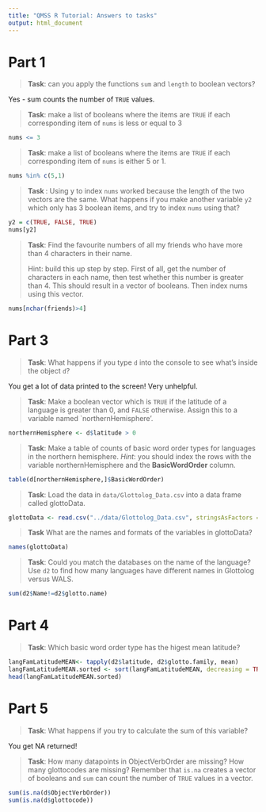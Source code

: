 ```yaml
---
title: "QMSS R Tutorial: Answers to tasks"
output: html_document
---
```



# Part 1

> **Task**: can you apply the functions `sum` and `length` to boolean vectors?

Yes - sum counts the number of `TRUE` values.


> **Task**: make a list of booleans where the items are `TRUE` if each corresponding item of `nums` is less or equal to 3

```r
nums <= 3
```

> **Task**: make a list of booleans where the items are `TRUE` if each corresponding item of `nums` is either 5 or 1.

```r
nums %in% c(5,1)
```

> **Task **: Using y to index `nums` worked because the length of the two vectors are the same.  What happens if you make another variable `y2` which only has 3 boolean items, and try to index `nums` using that?

```r
y2 = c(TRUE, FALSE, TRUE)
nums[y2]
```


> **Task**:  Find the favourite numbers of all my friends who have more than 4 characters in their name.
> 
> Hint: build this up step by step.  First of all, get the number of characters in each name, then test whether this number is greater than 4.  This should result in a vector of booleans.  Then index nums using this vector.

```r
nums[nchar(friends)>4]
```


# Part 3

> **Task**: What happens if you type `d` into the console to see what's inside the object `d`?

You get a lot of data printed to the screen!  Very unhelpful.


> **Task**: Make a boolean vector which is `TRUE` if the latitude of a language is greater than 0, and `FALSE` otherwise.  Assign this to a variable named `northernHemisphere'.

```r
northernHemisphere <- d$latitude > 0
```


> **Task**: Make a table of counts of basic word order types for languages in the northern hemisphere.  *Hint*: you should index the rows with the variable northernHemisphere and the **BasicWordOrder** column.

```r
table(d[northernHemisphere,]$BasicWordOrder)
```


> **Task**: Load the data in `data/Glottolog_Data.csv` into a data frame called glottoData.

```r
glottoData <- read.csv("../data/Glottolog_Data.csv", stringsAsFactors = F)
```

> **Task** What are the names and formats of the variables in glottoData?

```r
names(glottoData)
```

> **Task**:  Could you match the databases on the name of the language?  Use `d2` to find how many languages have different names in Glottolog versus WALS.

```r
sum(d2$Name!=d2$glotto.name)
```


# Part 4

> **Task**:  Which basic word order type has the higest mean latitude?


```r
langFamLatitudeMEAN<- tapply(d2$latitude, d2$glotto.family, mean)
langFamLatitudeMEAN.sorted <- sort(langFamLatitudeMEAN, decreasing = TRUE)
head(langFamLatitudeMEAN.sorted)
```


# Part 5

> **Task**: What happens if you try to calculate the sum of this variable?

You get NA returned!


> **Task**: How many datapoints in ObjectVerbOrder are missing?  How many glottocodes are missing?  Remember that `is.na` creates a vector of booleans and `sum` can count the number of `TRUE` values in a vector.

```r
sum(is.na(d$ObjectVerbOrder))
sum(is.na(d$glottocode))
```